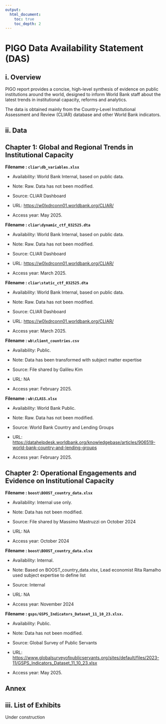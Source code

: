 ```yaml
---
output: 
  html_document:
    toc: true
    toc_depth: 2
---
```


# PIGO Data Availability Statement (DAS)

## i. Overview
PIGO report provides a concise, high-level synthesis of evidence on public institutions around the world, designed to inform World Bank staff about the latest trends in institutional capacity, reforms and analytics. 

The data is obtained mainly from the Country-Level Institutional Assessment and Review (CLIAR) database and other World Bank indicators.

## ii. Data

## Chapter 1: Global and Regional Trends in Institutional Capacity

**Filename : `cliar\db_variables.xlsx`**

-   Availability: World Bank Internal, based on public data.

-   Note: Raw. Data has not been modified.

-   Source: CLIAR Dashboard

-   URL: <https://w0lxdrconn01.worldbank.org/CLIAR/>

-   Access year: May 2025.

**Filename : `cliar\dynamic_ctf_032525.dta`**

-   Availability: World Bank Internal, based on public data.

-   Note: Raw. Data has not been modified.

-   Source: CLIAR Dashboard

-   URL: <https://w0lxdrconn01.worldbank.org/CLIAR/>

-   Access year: March 2025.

**Filename : `cliar\static_ctf_032525.dta`**

-   Availability: World Bank Internal, based on public data.

-   Note: Raw. Data has not been modified.

-   Source: CLIAR Dashboard

-   URL: <https://w0lxdrconn01.worldbank.org/CLIAR/>

-   Access year: March 2025.

**Filename : `wb\client_countries.csv`**

-   Availability: Public.

-   Note: Data has been transformed with subject matter expertise

-   Source: File shared by Galileu Kim

-   URL: NA

-   Access year: February 2025.

**Filename : `wb\CLASS.xlsx`**

-   Availability: World Bank Public.

-   Note: Raw. Data has not been modified.

-   Source: World Bank Country and Lending Groups

-   URL: <https://datahelpdesk.worldbank.org/knowledgebase/articles/906519-world-bank-country-and-lending-groups>

-   Access year: February 2025.

## Chapter 2: Operational Engagements and Evidence on Institutional Capacity

**Filename : `boost\BOOST_country_data.xlsx`**

-   Availability: Internal use only.

-   Note: Data has not been modified.

-   Source: File shared by Massimo Mastruzzi on October 2024

-   URL: NA

-   Access year: October 2024

**Filename : `boost\BOOST_country_data.xlsx`**

-   Availability: Internal.

-   Note: Based on BOOST_country_data.xlsx, Lead economist Rita Ramalho used subject expertise to define list

-   Source: Internal

-   URL: NA

-   Access year: November 2024

**Filename : `gsps/GSPS_Indicators_Dataset_11_10_23.xlsx.`**

-   Availability: Public.

-   Note: Data has not been modified.

-   Source: Global Survey of Public Servants

-   URL: <https://www.globalsurveyofpublicservants.org/sites/default/files/2023-11/GSPS_Indicators_Dataset_11_10_23.xlsx>

-   Access year: May 2025.

## Annex

## iii. List of Exhibits


Under construction
